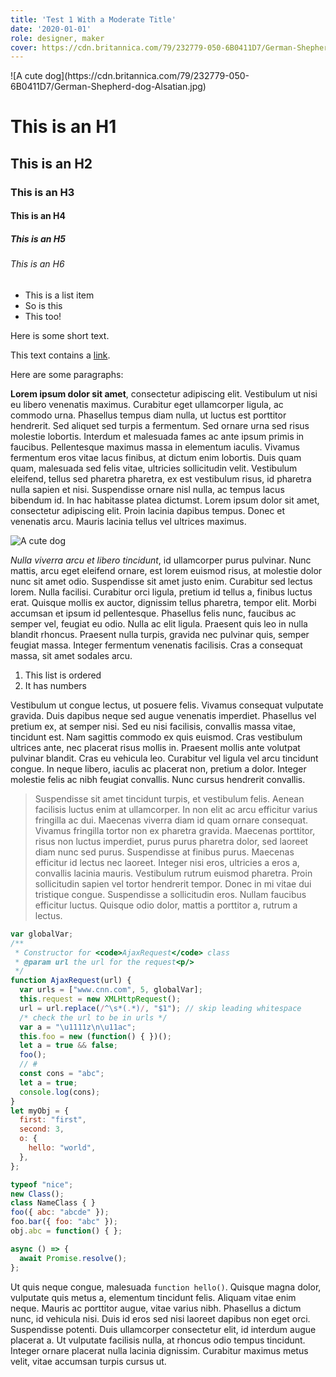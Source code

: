 ```yaml
---
title: 'Test 1 With a Moderate Title'
date: '2020-01-01'
role: designer, maker
cover: https://cdn.britannica.com/79/232779-050-6B0411D7/German-Shepherd-dog-Alsatian.jpg
---
```


<Wide>
![A cute dog](https://cdn.britannica.com/79/232779-050-6B0411D7/German-Shepherd-dog-Alsatian.jpg)
</Wide>

# This is an H1

## This is an H2

### This is an H3

#### This is an H4

##### This is an H5

###### This is an H6

- This is a list item
- So is this
- This too!

Here is some short text.

This text contains a [link](https://duckduckgo.com).

Here are some paragraphs:

**Lorem ipsum dolor sit amet**, consectetur adipiscing elit. Vestibulum ut nisi eu libero venenatis maximus. Curabitur eget ullamcorper ligula, ac commodo urna. Phasellus tempus diam nulla, ut luctus est porttitor hendrerit. Sed aliquet sed turpis a fermentum. Sed ornare urna sed risus molestie lobortis. Interdum et malesuada fames ac ante ipsum primis in faucibus. Pellentesque maximus massa in elementum iaculis. Vivamus fermentum eros vitae lacus finibus, at dictum enim lobortis. Duis quam quam, malesuada sed felis vitae, ultricies sollicitudin velit. Vestibulum eleifend, tellus sed pharetra pharetra, ex est vestibulum risus, id pharetra nulla sapien et nisi. Suspendisse ornare nisl nulla, ac tempus lacus bibendum id. In hac habitasse platea dictumst. Lorem ipsum dolor sit amet, consectetur adipiscing elit. Proin lacinia dapibus tempus. Donec et venenatis arcu. Mauris lacinia tellus vel ultrices maximus.

![A cute dog](https://cdn.britannica.com/79/232779-050-6B0411D7/German-Shepherd-dog-Alsatian.jpg)

*Nulla viverra arcu et libero tincidunt*, id ullamcorper purus pulvinar. Nunc mattis, arcu eget eleifend ornare, est lorem euismod risus, at molestie dolor nunc sit amet odio. Suspendisse sit amet justo enim. Curabitur sed lectus lorem. Nulla facilisi. Curabitur orci ligula, pretium id tellus a, finibus luctus erat. Quisque mollis ex auctor, dignissim tellus pharetra, tempor elit. Morbi accumsan et ipsum id pellentesque. Phasellus felis nunc, faucibus ac semper vel, feugiat eu odio. Nulla ac elit ligula. Praesent quis leo in nulla blandit rhoncus. Praesent nulla turpis, gravida nec pulvinar quis, semper feugiat massa. Integer fermentum venenatis facilisis. Cras a consequat massa, sit amet sodales arcu.

1. This list is ordered
2. It has numbers

Vestibulum ut congue lectus, ut posuere felis. Vivamus consequat vulputate gravida. Duis dapibus neque sed augue venenatis imperdiet. Phasellus vel pretium ex, at semper nisi. Sed eu nisi facilisis, convallis massa vitae, tincidunt est. Nam sagittis commodo ex quis euismod. Cras vestibulum ultrices ante, nec placerat risus mollis in. Praesent mollis ante volutpat pulvinar blandit. Cras eu vehicula leo. Curabitur vel ligula vel arcu tincidunt congue. In neque libero, iaculis ac placerat non, pretium a dolor. Integer molestie felis ac nibh feugiat convallis. Nunc cursus hendrerit convallis.

> Suspendisse sit amet tincidunt turpis, et vestibulum felis. Aenean facilisis luctus enim at ullamcorper. In non elit ac arcu efficitur varius fringilla ac dui. Maecenas viverra diam id quam ornare consequat. Vivamus fringilla tortor non ex pharetra gravida. Maecenas porttitor, risus non luctus imperdiet, purus purus pharetra dolor, sed laoreet diam nunc sed purus. Suspendisse at finibus purus. Maecenas efficitur id lectus nec laoreet. Integer nisi eros, ultricies a eros a, convallis lacinia mauris. Vestibulum rutrum euismod pharetra. Proin sollicitudin sapien vel tortor hendrerit tempor. Donec in mi vitae dui tristique congue. Suspendisse a sollicitudin eros. Nullam faucibus efficitur luctus. Quisque odio dolor, mattis a porttitor a, rutrum a lectus.

```javascript
var globalVar;
/**
 * Constructor for <code>AjaxRequest</code> class
 * @param url the url for the request<p/>
 */
function AjaxRequest(url) {
  var urls = ["www.cnn.com", 5, globalVar];
  this.request = new XMLHttpRequest();
  url = url.replace(/^\s*(.*)/, "$1"); // skip leading whitespace
  /* check the url to be in urls */
  var a = "\u1111z\n\u11ac";
  this.foo = new (function() { })();
  let a = true && false;
  foo();
  // #
  const cons = "abc";
  let a = true;
  console.log(cons);
}
let myObj = {
  first: "first",
  second: 3,
  o: {
    hello: "world",
  },
};

typeof "nice";
new Class();
class NameClass { }
foo({ abc: "abcde" });
foo.bar({ foo: "abc" });
obj.abc = function() { };

async () => {
  await Promise.resolve();
};
```

Ut quis neque congue, malesuada `function hello()`. Quisque magna dolor, vulputate quis metus a, elementum tincidunt felis. Aliquam vitae enim neque. Mauris ac porttitor augue, vitae varius nibh. Phasellus a dictum nunc, id vehicula nisi. Duis id eros sed nisi laoreet dapibus non eget orci. Suspendisse potenti. Duis ullamcorper consectetur elit, id interdum augue placerat a. Ut vulputate facilisis nulla, at rhoncus odio tempus tincidunt. Integer ornare placerat nulla lacinia dignissim. Curabitur maximus metus velit, vitae accumsan turpis cursus ut.